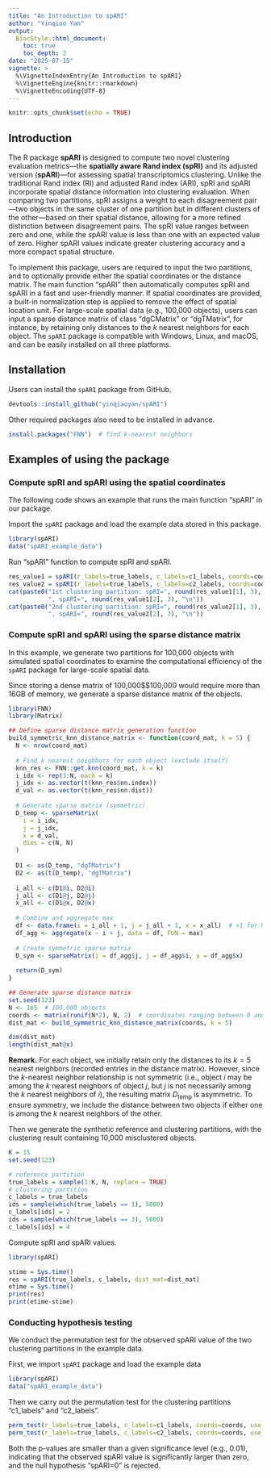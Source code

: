 ```yaml
---
title: "An Introduction to spARI"
author: "Yinqiao Yan"
output: 
  BiocStyle::html_document:
    toc: true
    toc_depth: 2
date: "2025-07-15"
vignette: >
  %\VignetteIndexEntry{An Introduction to spARI}
  %\VignetteEngine{knitr::rmarkdown}
  %\VignetteEncoding{UTF-8}
---
```


```r
knitr::opts_chunk$set(echo = TRUE)
```

## Introduction

The R package **spARI** is designed to compute two novel clustering evaluation metrics—the **spatially aware Rand index (spRI)** and its adjusted version (**spARI**)—for assessing spatial transcriptomics clustering. Unlike the traditional Rand index (RI) and adjusted Rand index (ARI), spRI and spARI incorporate spatial distance information into clustering evaluation. When comparing two partitions, spRI assigns a weight to each disagreement pair—two objects in the same cluster of one partition but in different clusters of the other—based on their spatial distance, allowing for a more refined distinction between disagreement pairs. The spRI value ranges between zero and one, while the spARI value is less than one with an expected value of zero. Higher spARI values indicate greater clustering accuracy and a more compact spatial structure. 

To implement this package, users are required to input the two partitions, and to optionally provide either the spatial coordinates or the distance matrix. The main function "spARI" then automatically computes spRI and spARI in a fast and user-friendly manner. If spatial coordinates are provided, a built-in normalization step is applied to remove the effect of spatial location unit. For large-scale spatial data (e.g., 100,000 objects), users can input a sparse distance matrix of class "dgCMatrix" or "dgTMatrix", for instance, by retaining only distances to the $k$ nearest neighbors for each object. The `spARI` package is compatible with Windows, Linux, and macOS, and can be easily installed on all three platforms.

## Installation

Users can install the `spARI` package from GitHub.

```r
devtools::install_github("yinqiaoyan/spARI")
```

Other required packages also need to be installed in advance.

```r
install.packages("FNN")  # find k-nearest neighbors
```

## Examples of using the package

### Compute spRI and spARI using the spatial coordinates

The following code shows an example that runs the main function "spARI" in our package.

Import the `spARI` package and load the example data stored in this package.

```r
library(spARI)
data("spARI_example_data")
```

Run "spARI" function to compute spRI and spARI.

```r
res_value1 = spARI(r_labels=true_labels, c_labels=c1_labels, coords=coords)
res_value2 = spARI(r_labels=true_labels, c_labels=c2_labels, coords=coords)
cat(paste0("1st clustering partition: spRI=", round(res_value1[1], 3), 
           ", spARI=", round(res_value1[2], 3), "\n"))
cat(paste0("2nd clustering partition: spRI=", round(res_value2[1], 3), 
           ", spARI=", round(res_value2[2], 3), "\n"))
```

### Compute spRI and spARI using the sparse distance matrix

In this example, we generate two partitions for 100,000 objects with simulated spatial coordinates to examine the computational efficiency of the `spARI` package for large-scale spatial data.

Since storing a dense matrix of 100,000$\times$100,000 would require more than 16GB of memory, we generate a sparse distance matrix of the objects. 

```r
library(FNN)
library(Matrix)

## Define sparse distance matrix generation function
build_symmetric_knn_distance_matrix <- function(coord_mat, k = 5) {
  N <- nrow(coord_mat)
  
  # Find k nearest neighbors for each object (exclude itself)
  knn_res <- FNN::get.knn(coord_mat, k = k)
  i_idx <- rep(1:N, each = k)
  j_idx <- as.vector(t(knn_res$nn.index))
  d_val <- as.vector(t(knn_res$nn.dist))
  
  # Generate sparse matrix (symmetric)
  D_temp <- sparseMatrix(
    i = i_idx,
    j = j_idx,
    x = d_val,
    dims = c(N, N)
  )
  
  D1 <- as(D_temp, "dgTMatrix")
  D2 <- as(t(D_temp), "dgTMatrix")
  
  i_all <- c(D1@i, D2@i)
  j_all <- c(D1@j, D2@j)
  x_all <- c(D1@x, D2@x)
  
  # Combine and aggregate max
  df <- data.frame(i = i_all + 1, j = j_all + 1, x = x_all)  # +1 for R indexing
  df_agg <- aggregate(x ~ i + j, data = df, FUN = max)
  
  # Create symmetric sparse matrix
  D_sym <- sparseMatrix(i = df_agg$j, j = df_agg$i, x = df_agg$x)
  
  return(D_sym)
}

## Generate sparse distance matrix
set.seed(123)
N <- 1e5  # 100,000 objects
coords <- matrix(runif(N*2), N, 2)  # coordinates ranging between 0 and 1
dist_mat <- build_symmetric_knn_distance_matrix(coords, k = 5)

dim(dist_mat)
length(dist_mat@x)
```

**Remark.** For each object, we initially retain only the distances to its $k=5$ nearest neighbors (recorded entries in the distance matrix). However, since the $k$-nearest neighbor relationship is not symmetric (i.e., object $i$ may be among the $k$ nearest neighbors of object $j$, but $j$ is not necessarily among the $k$ nearest neighbors of $i$), the resulting matrix $D_{\text{temp}}$ is asymmetric. To ensure symmetry, we include the distance between two objects if either one is among the $k$ nearest neighbors of the other.

Then we generate the synthetic reference and clustering partitions, with the clustering result containing 10,000 misclustered objects.

```r
K = 15
set.seed(123)

# reference partition
true_labels = sample(1:K, N, replace = TRUE)
# clustering partition
c_labels = true_labels
ids = sample(which(true_labels == 1), 5000)
c_labels[ids] = 2
ids = sample(which(true_labels == 3), 5000)
c_labels[ids] = 4
```

Compute spRI and spARI values.

```r
library(spARI)

stime = Sys.time()
res = spARI(true_labels, c_labels, dist_mat=dist_mat)
etime = Sys.time()
print(res)
print(etime-stime)
```

### Conducting hypothesis testing

We conduct the permutation test for the observed spARI value of the two clustering partitions in the example data. 

First, we import `spARI` package and load the example data

```r
library(spARI)
data("spARI_example_data")
```

Then we carry out the permutation test for the clustering partitions "c1_labels" and "c2_labels".

```r
perm_test(r_labels=true_labels, c_labels=c1_labels, coords=coords, use_parallel=FALSE)
perm_test(r_labels=true_labels, c_labels=c2_labels, coords=coords, use_parallel=FALSE)
```

Both the p-values are smaller than a given significance level (e.g., 0.01), indicating that the observed spARI value is significantly larger than zero, and the null hypothesis "spARI=0" is rejected.

